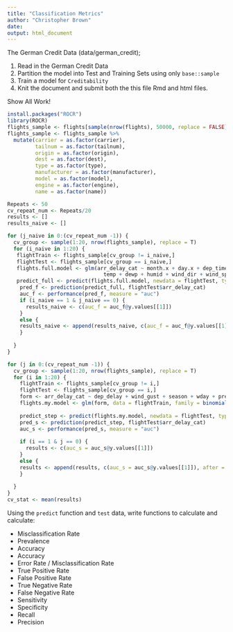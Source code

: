 ---
title: "Classification Metrics"
author: "Christopher Brown"
date: 
output: html_document
---

The German Credit Data (data/german_credit); 

1. Read in the German Credit Data
2. Partition the model into Test and Training Sets using only `base::sample` 
3. Train a model for `Creditability` 
4. Knit the document and submit both the this file Rmd and html files.

Show All Work! 

```{r}
install.packages("ROCR")
library(ROCR)
flights_sample <- flights[sample(nrow(flights), 50000, replace = FALSE),]
flights_sample <- flights_sample %>% 
  mutate(carrier = as.factor(carrier),
         tailnum = as.factor(tailnum),
         origin = as.factor(origin),
         dest = as.factor(dest), 
         type = as.factor(type),
         manufacturer = as.factor(manufacturer),
         model = as.factor(model),
         engine = as.factor(engine),
         name = as.factor(name))

Repeats <- 50
cv_repeat_num <- Repeats/20
results <- []
results_naive <- []

for (j_naive in 0:(cv_repeat_num -1)) {
  cv_group <- sample(1:20, nrow(flights_sample), replace = T)
  for (i_naive in 1:20) {
   flightTrain <- flights_sample[cv_group != i_naive,]
   flightTest <- flights_sample[cv_group == i_naive,] 
   flights.full.model <- glm(arr_delay_cat ~ month.x + day.x + dep_time + sched_dep_time + dep_delay +   arr_time + sched_arr_time + flight  + origin + distance + hour.x + minute + type + engines + seats + speed  +
                               temp + dewp + humid + wind_dir + wind_speed + wind_gust + precip + pressure + visib + lat + lon, data = flightTrain, family = binomial())
   predict_full <- predict(flights.full.model, newdata = flightTest, type = "response")
    pred_f <- prediction(predict_full, flightTest$arr_delay_cat)
    auc_f <- performance(pred_f, measure = "auc")
    if (i_naive == 1 & j_naive == 0) {
      results_naive <- c(auc_f = auc_f@y.values[[1]])
    }
    else {
    results_naive <- append(results_naive, c(auc_f = auc_f@y.values[[1]]), after = length(results_naive))
    }
   
  }
}

for (j in 0:(cv_repeat_num -1)) {
  cv_group <- sample(1:20, nrow(flights_sample), replace = T)
  for (i in 1:20) {
    flightTrain <- flights_sample[cv_group != i,]
    flightTest <- flights_sample[cv_group == i,]
    form <- arr_delay_cat ~ dep_delay + wind_gust + season + wday + precip
    flights.my.model <- glm(form, data = flightTrain, family = binomial())
    
    predict_step <- predict(flights.my.model, newdata = flightTest, type = "response")
    pred_s <- prediction(predict_step, flightTest$arr_delay_cat)
    auc_s <- performance(pred_s, measure = "auc")
    
    if (i == 1 & j == 0) {
      results <- c(auc_s = auc_s@y.values[[1]])
    }
    else {
    results <- append(results, c(auc_s = auc_s@y.values[[1]]), after = length(results))
    }
   
  }
}
cv_stat <- mean(results)

```


Using the `predict` function and `test` data, write functions to calculate and 
calculate: 

* Misclassification Rate
* Prevalence 
* Accuracy
* Accuracy
* Error Rate / Misclassification Rate
* True Positive Rate  
* False Positive Rate
* True Negative Rate  
* False Negative Rate 
* Sensitivity 
* Specificity 
* Recall 
* Precision

```{r, echo=FALSE}


```

